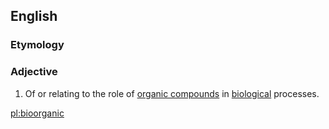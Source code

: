 ==English==

===Etymology===
{{prefix|en|bio|organic}}

===Adjective===
{{en-adj|-}}

# {{lb|en|biochemistry}} Of or relating to the role of [[organic compound]]s in [[biological]] processes.

[[pl:bioorganic]]